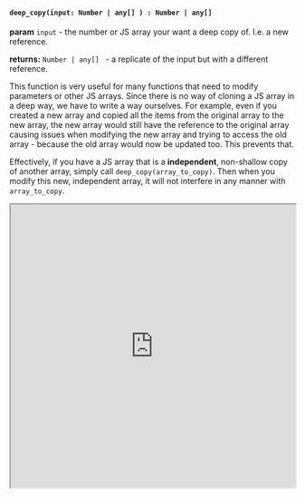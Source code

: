 

#### `deep_copy(input: Number | any[] ) : Number | any[]`

**param** `input` - the number or JS array your want a deep copy of. I.e. a new reference. 

**returns:** `Number | any[] ` - a replicate of the input but with a different reference.

This function is very useful for many functions that need to modify parameters or other JS arrays. Since there is no way of cloning a JS array in a deep way, we have to write a way ourselves. For example, even if you created a new array and copied all the items from the original array to the new array, the new array would still have the reference to the original array causing issues when modifying the new array and trying to access the old array - because the old array would now be updated too. This prevents that.

Effectively, if you have a JS array that is a **independent**, non-shallow copy of another array, simply call `deep_copy(array_to_copy)`. Then when you modify this new, independent array, it will not interfere in any manner with `array_to_copy`. 



<iframe src="https://hlab.app/s/docs/hbook_deep_copy"
    width="100%"
    height="500px">
</iframe>
